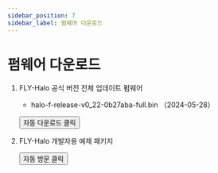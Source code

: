 ```yaml
---
sidebar_position: 7
sidebar_label: 펌웨어 다운로드
---
```


# 펌웨어 다운로드

1. FLY-Halo 공식 버전 전체 업데이트 펌웨어

    * halo-f-release-v0_22-0b27aba-full.bin （2024-05-28） 


    <Button variant="contained" disableElevation href="https://cdn.mellow.klipper.cn/firmware/halo-f-release-v0_22-0b27aba-full.bin">자동 다운로드 클릭</Button>

2. FLY-Halo 개발자용 예제 패키지

    <Button variant="contained" disableElevation href="https://github.com/Mellow-3D/FLY-Halo">자동 방문 클릭</Button>